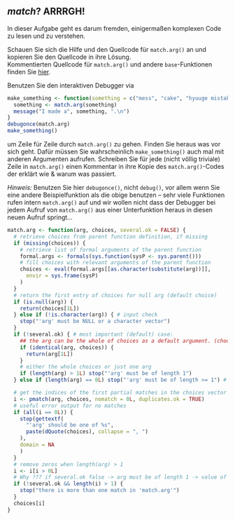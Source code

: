 ## *match*? ARRRGH!

In dieser Aufgabe geht es darum fremden, einigermaßen komplexen Code zu lesen und zu verstehen.

Schauen Sie sich die Hilfe und den Quellcode für `match.arg()` an und kopieren Sie den Quellcode in ihre Lösung.  
Kommentierten Quellcode für `match.arg()` und andere `base`-Funktionen finden Sie [hier](https://github.com/wch/r-source/blob/ce1ceeddd6ff6a22a76d68a83fc15a50e220e204/src/library/base/R/match.R#L41).
 
Benutzen Sie den interaktiven Debugger via
```r
make_something <- function(something = c("mess", "cake", "hyuuge mistake")) {
  something <- match.arg(something)
  message("I made a", something, ".\n")
}
debugonce(match.arg)
make_something()
```
um Zeile für Zeile durch `match.arg()` zu gehen. Finden Sie heraus was vor sich geht. Dafür müssen Sie wahrscheinlich `make_something()` auch mal mit anderen Argumenten aufrufen. Schreiben Sie für jede (nicht völlig triviale)  Zeile in `match.arg()` einen Kommentar in ihre Kopie des `match.arg()`-Codes der erklärt wie & warum was passiert.

*Hinweis:* Benutzen Sie hier `debugonce()`, nicht `debug()`, vor allem wenn Sie eine andere Beispielfunktion als die obige benutzen -- sehr viele Funktionen rufen intern `match.arg()` auf und wir wollen nicht dass der Debugger bei jedem Aufruf von `match.arg()` aus einer Unterfunktion heraus in diesen neuen Aufruf springt...  
```r
match.arg <- function(arg, choices, several.ok = FALSE) {
  # retrieve choices from parent function definition, if missing
  if (missing(choices)) {
    # retrieve list of formal arguments of the parent function
    formal.args <- formals(sys.function(sysP <- sys.parent()))
    # fill choices with relevant arguments of the parent function
    choices <- eval(formal.args[[as.character(substitute(arg))]],
      envir = sys.frame(sysP)
    )
  }
  # return the first entry of choices for null arg (default choice)
  if (is.null(arg)) {
    return(choices[1L])
  } else if (!is.character(arg)) { # input check
    stop("'arg' must be NULL or a character vector")
  }
  if (!several.ok) { # most important (default) case:
    ## the arg can be the whole of choices as a default argument. (choose first)
    if (identical(arg, choices)) {
      return(arg[1L])
    }
    # either the whole choices or just one arg
    if (length(arg) > 1L) stop("'arg' must be of length 1")
  } else if (length(arg) == 0L) stop("'arg' must be of length >= 1") # input check (character vector of size 0 not possible)

  # get the indices of the first partial matches in the choices vector for elements of arg
  i <- pmatch(arg, choices, nomatch = 0L, duplicates.ok = TRUE)
  # useful error output for no matches
  if (all(i == 0L)) {
    stop(gettextf(
      "'arg' should be one of %s",
      paste(dQuote(choices), collapse = ", ")
    ),
    domain = NA
    )
  }
  # remove zeros when length(arg) > 1
  i <- i[i > 0L]
  # Why ??? if several.ok false -> arg must be of length 1 -> value of pmatch must be of length arg -> how can length(i) > 1 then ?
  if (!several.ok && length(i) > 1) {
    stop("there is more than one match in 'match.arg'")
  }
  choices[i]
}
```
